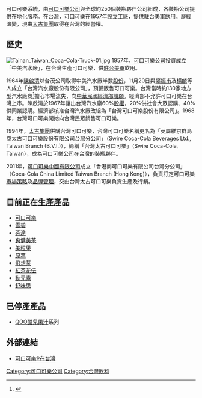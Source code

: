 可口可樂系統，由[[可口可樂公司|可口可樂公司]]與全球約250個裝瓶夥伴公司組成，各裝瓶公司提供在地化服務。在台灣，可口可樂在1957年設立工廠，提供駐台美軍飲用。歷經演變，現由[[太古集團|太古集團]]取得在台灣的經營權。

==歷史==
[[File:Tainan_Taiwan_Coca-Cola-Truck-01.jpg|thumb]]
1957年，[[可口可樂公司|可口可樂公司]]投資成立「中美汽水廠」，在台灣生產可口可樂，供[[駐台美軍|駐台美軍]]飲用。

1964年[[陳啟清|陳啟清]]以台茂公司取得中美汽水廠半數[[股份|股份]]，11月20日與[[辜振甫|辜振甫]]及[[楊麟|楊麟]]等人成立「台灣汽水廠股份有限公司」，預備販售可口可樂。台灣當時約130家地方型汽水廠商<ref>{{Cite web |url=https://www.storm.mg/lifestyle/308686 |title=存档副本 |access-date=2020-06-10 |archive-date=2020-06-10 |archive-url=https://web.archive.org/web/20200610150851/https://www.storm.mg/lifestyle/308686 |dead-url=no }}</ref>擔心市場流失，向[[中華民國經濟部|中華民國經濟部]][[請願|請願]]。經濟部不允許可口可樂在台灣上市。陳啟清於1967年讓出台灣汽水廠60%[[股權|股權]]，20%供社會大眾認購、40%供同業認購。經濟部核准台灣汽水廠改組為「台灣可口可樂股份有限公司」。1968年，台灣可口可樂開始向台灣民眾銷售可口可樂。

1994年，[[太古集團|太古集團]]併購台灣可口可樂，台灣可口可樂名稱更名為「英屬維京群島商太古可口可樂股份有限公司台灣分公司」（Swire Coca-Cola Beverages Ltd., Taiwan Branch (B.V.I.)），簡稱「台灣太古可口可樂」（Swire Coca-Cola, Taiwan），成為可口可樂公司在台灣的裝瓶夥伴。

2011年，[[可口可樂中國有限公司|可口可樂中國有限公司]]成立「香港商可口可樂有限公司台灣分公司」（Coca-Cola China Limited Taiwan Branch (Hong Kong)），負責訂定可口可樂[[市場策略|市場策略]]及[[品牌管理|品牌管理]]，交由台灣太古可口可樂負責生產及行銷。

==目前正在生產產品==
*[[可口可樂|可口可樂]]
*[[雪碧|雪碧]]
*[[芬達|芬達]]
*[[爽健美茶|爽健美茶]]
*[[美粒果|美粒果]]
*[[原萃|原萃]]
*[[飛想茶|飛想茶]]
*[[紅茶花伝|紅茶花伝]]
*[[動元素|動元素]]
*[[舒味思|舒味思]]

==已停產產品==
*[[酷兒_(飲料)|QOO酷兒果汁]]系列

==外部連結==
* [https://web.archive.org/web/20160808182038/http://www.coke.com.tw/zh/the-coca-cola-company/coca-cola-in-taiwan/ 可口可樂®在台灣]
[[Category:可口可樂公司|Category:可口可樂公司]]
[[Category:台灣飲料|Category:台灣飲料]]